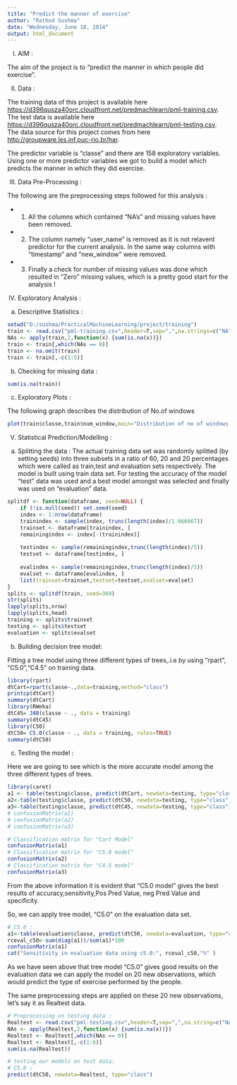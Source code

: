 ```yaml
---
title: "Predict the manner of exercise"
author: "Rathod Sushma"
date: "Wednesday, June 18, 2014"
output: html_document
---
```

I) AIM :

The aim of the project is to "predict the manner in which people did exercise".

II) Data :

The training data of this project is available here <https://d396qusza40orc.cloudfront.net/predmachlearn/pml-training.csv>. 
The test data is available here <https://d396qusza40orc.cloudfront.net/predmachlearn/pml-testing.csv>.
The data source for this project comes from here <http://groupware.les.inf.puc-rio.br/har>.

The predictor variable is "classe" and there are 158 exploratory variables.
Using one or more predictor variables we got to build a model which predicts the manner in which they did exercise. 

III) Data Pre-Processing :

The following are the preprocessing steps followed for this analysis :

* 1. All the columns which contained "NA's" and missing values have been removed. 
* 2. The column namely "user_name" is removed as it is not relavent predictor for the current analysis. In the same way columns with "timestamp" and "new_window" were removed.
* 3. Finally a check for number of missing values was done which resulted in "Zero" missing values, which is a pretty good start for the analysis !


IV) Exploratory Analysis :

a) Descriptive Statistics :

```r
setwd("D:/sushma/PracticalMachineLearning/project/training")
train <- read.csv("pml-training.csv",header=T,sep=",",na.strings=c("NA",""))
NAs <- apply(train,2,function(x) {sum(is.na(x))})
train <- train[,which(NAs == 0)]
train <- na.omit(train)
train <- train[,-c(1:5)]
```

b) Checking for missing data :

```r
sum(is.na(train))
```

c) Exploratory Plots :

The following graph describes the distribution of No.of windows 

```r
plot(train$classe,train$num_window,main="Distribution of no of windows wrt Class",xlab="Classe",ylab="No.of Windows")
```

V) Statistical Prediction/Modelling :

a) Splitting the data :
The actual training data set was randomly splitted (by setting seeds) into three subsets in a ratio of 60, 20 and 20 percentages which were called as train,test and evaluation sets respectively. The model is built using train data set. For testing the accuracy of the model "test" data was used and a best model amongst was selected and finally was used on "evaluation" data. 

```r
splitdf <- function(dataframe, seed=NULL) {
    if (!is.null(seed)) set.seed(seed)
    index <- 1:nrow(dataframe)
    trainindex <- sample(index, trunc(length(index)/1.666667))
    trainset <- dataframe[trainindex, ]
    remainingindex <- index[-(trainindex)]
    
    testindex <- sample(remainingindex,trunc(length(index)/5))
    testset <- dataframe[testindex, ]
    
    evalindex <- sample(remainingindex,trunc(length(index)/5))
    evalset <- dataframe[evalindex, ]
    list(trainset=trainset,testset=testset,evalset=evalset)
}
splits <- splitdf(train, seed=369)
str(splits)
lapply(splits,nrow)
lapply(splits,head)
training <- splits$trainset
testing <- splits$testset
evaluation <- splits$evalset
```
 
b) Building decision tree model:

Fitting a tree model using three different types of trees,.i.e by using "rpart", "C5.0","C4.5" on training data.

```r
library(rpart)
dtCart=rpart(classe~.,data=training,method="class")    
printcp(dtCart)
summary(dtCart)
library(RWeka)
dtC45= J48(classe ~ ., data = training)
summary(dtC45)
library(C50)
dtC50= C5.0(classe ~ ., data = training, rules=TRUE)
summary(dtC50)
```

c) Testing the model :

Here we are going to see which is the more accurate model among the three different types of trees. 

```r
library(caret)
a1 <- table(testing$classe, predict(dtCart, newdata=testing, type="class"))
a2<-table(testing$classe, predict(dtC50, newdata=testing, type="class"))
a3<-table(testing$classe, predict(dtC45, newdata=testing, type="class"))
# confusionMatrix(a1)
# confusionMatrix(a2)
# confusionMatrix(a3)
```

```r
# Classification matrix for "Cart Model"
confusionMatrix(a1)
# Classification matrix for "C5.0 model"
confusionMatrix(a2)
# Classification matrix for "C4.5 model"
confusionMatrix(a3)
```

From the above information it is evident that "C5.0 model" gives the best results of accuracy,sensitivity,Pos Pred Value, neg Pred Value and specificity.

So, we can apply tree model, "C5.0" on the evaluation data set.

```r
# C5.0 :
a1<-table(evaluation$classe, predict(dtC50, newdata=evaluation, type="class"))
rceval_c50<-sum(diag(a1))/sum(a1)*100
confusionMatrix(a1)
cat("Sensitivity in evaluation data using c5.0:", rceval_c50,"%" )
```

As we have seen above that tree model "C5.0" gives good results on the evaluation data we can apply the model on 20 new observations, which would predict the type of exercise performed by the people. 

The same preprocessing steps are applied on these 20 new observations, let's say it as Realtest data.

```r
# Preprocessing on testing data :
Realtest <- read.csv("pml-testing.csv",header=T,sep=",",na.string=c("NA",""))
NAs <- apply(Realtest,2,function(x) {sum(is.na(x))})
Realtest <- Realtest[,which(NAs == 0)]
Realtest <- Realtest[,-c(1:6)]
sum(is.na(Realtest))

# testing our models on test data:
# C5.0 :
predict(dtC50, newdata=Realtest, type="class")
```
 


